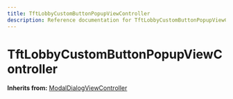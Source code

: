 ```yaml
---
title: TftLobbyCustomButtonPopupViewController
description: Reference documentation for TftLobbyCustomButtonPopupViewController meta class
---
```



# TftLobbyCustomButtonPopupViewController

**Inherits from:** [ModalDialogViewController](/classes/modaldialogviewcontroller)

<ClassDetails file="/db/classes/TftLobbyCustomButtonPopupViewController.4619aec77a60.json" />
